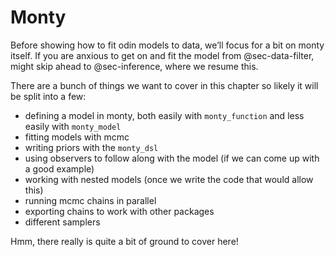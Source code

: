 # Monty

Before showing how to fit odin models to data, we'll focus for a bit on monty itself.  If you are anxious to get on and fit the model from @sec-data-filter, might skip ahead to @sec-inference, where we resume this.

There are a bunch of things we want to cover in this chapter so likely it will be split into a few:

* defining a model in monty, both easily with `monty_function` and less easily with `monty_model`
* fitting models with mcmc
* writing priors with the `monty_dsl`
* using observers to follow along with the model (if we can come up with a good example)
* working with nested models (once we write the code that would allow this)
* running mcmc chains in parallel
* exporting chains to work with other packages
* different samplers

Hmm, there really is quite a bit of ground to cover here!
